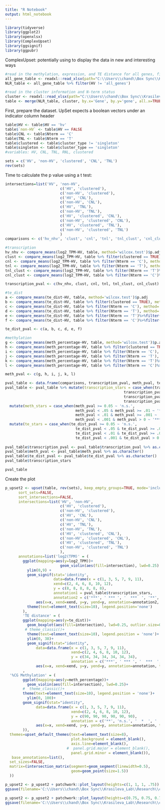 ```yaml
---
title: "R Notebook"
output: html_notebook
---
```


```r
library(tidyverse)
library(ggplot2)
library(openxlsx)
library(ComplexUpset)
library(ggsignif)
library(ggpubr)
```
ComplexUpset: potentially using to display the data in new and interesting ways 
```r
#read in the methylation, expression, and TE distance for all genes, filter to NLRs
all_gene_table <- readxl::read_xlsx(path="C:\\Users\\chand\\Box Sync\\Krasileva_Lab\\Research\\chandler\\Krasileva Lab\\E14\\all_gene_table.xlsx")
NLR_table <- all_gene_table %>% filter(HV != 'all_genes')

#read in the cluster information and N-term status 
cluster <- readxl::read_xlsx(path="C:\\Users\\chand\\Box Sync\\Krasileva_Lab\\Research\\chandler\\Krasileva Lab\\E14\\chae_2020_supplemental.xlsx")
table <- merge(NLR_table, cluster, by.x='Gene', by.y='gene', all.x=TRUE)
```

First, prepare the dataset. UpSet expects a boolean vectors under an indicator column header 

```r
table$HV <- table$HV == 'hv'
table$`non-HV` <- table$HV == FALSE
table$CNL <- table$Nterm == 'C'
table$TNL <- table$Nterm == 'T'
table$clustered <- table$cluster_type != 'singleton'
table$singleton <- table$cluster_type == 'singleton'
#variables: HV, CNL, TNL, RNL, clustered 

sets = c('HV', 'non-HV', 'clustered', 'CNL', 'TNL')
rev(sets)
```

Time to calculate the p value using a t test: 
```r
intersections=list('HV', 'non-HV', 
                         c('HV', 'clustered'), 
                         c('non-HV', 'clustered'),
                         c('HV', 'CNL'), 
                         c('non-HV', 'CNL'),
                         c('HV', 'TNL'), 
                         c('non-HV', 'TNL'), 
                         c('HV', 'clustered', 'CNL'), 
                         c('non-HV', 'clustered', 'CNL'),
                         c('HV', 'clustered', 'TNL'), 
                         c('non-HV', 'clustered', 'TNL')
                         )
comparisons <- c('hv_nhv', 'clust', 'cnl', 'tnl', 'tnl_clust', 'cnl_clust')

#transcription 
hv_nhv <- compare_means(log2_TPM~HV, table, method='wilcox.test')$p.adj 
clust <- compare_means(log2_TPM~HV, table %>% filter(clustered == TRUE), method='wilcox.test')$p.adj 
cnl <- compare_means(log2_TPM~HV, table %>% filter(Nterm == 'C'), method='wilcox.test')$p.adj 
tnl <- compare_means(log2_TPM~HV, table %>% filter(Nterm == 'T'), method='wilcox.test')$p.adj 
tnl_clust <- compare_means(log2_TPM~HV, table %>% filter(Nterm == 'T')%>%filter(clustered==TRUE), method='wilcox.test')$p.adj
cnl_clust <- compare_means(log2_TPM~HV, table %>% filter(Nterm == 'C')%>%filter(clustered==TRUE), method='wilcox.test')$p.adj

transcription_pval <- c(hv_nhv, clust, cnl, tnl, tnl_clust, cnl_clust)

#te_dist
a <- compare_means(te_dist~HV, table, method='wilcox.test')$p.adj
b <- compare_means(te_dist~HV, table %>% filter(clustered == TRUE), method='wilcox.test')$p.adj
c <- compare_means(te_dist~HV, table %>% filter(Nterm == 'C'), method='wilcox.test')$p.adj
d <- compare_means(te_dist~HV, table %>% filter(Nterm == 'T'), method='wilcox.test')$p.adj
e <- compare_means(te_dist~HV, table %>% filter(Nterm == 'T')%>%filter(clustered==TRUE), method='wilcox.test')$p.adj
f <- compare_means(te_dist~HV, table %>% filter(Nterm == 'C')%>%filter(clustered==TRUE), method='wilcox.test')$p.adj

te_dist_pval <- c(a, b, c, d, e, f)

#methylation
g <- compare_means(meth_percentage~HV, table, method='wilcox.test')$p.adj
h <- compare_means(meth_percentage~HV, table %>% filter(clustered == TRUE), method='wilcox.test')$p.adj
i <- compare_means(meth_percentage~HV, table %>% filter(Nterm == 'C'), method='wilcox.test')$p.adj
j <- compare_means(meth_percentage~HV, table %>% filter(Nterm == 'T'), method='wilcox.test')$p.adj
k <- compare_means(meth_percentage~HV, table %>% filter(Nterm == 'T')%>%filter(clustered==TRUE), method='wilcox.test')$p.adj
l <- compare_means(meth_percentage~HV, table %>% filter(Nterm == 'C')%>%filter(clustered==TRUE), method='wilcox.test')$p.adj

meth_pval <- c(g, h, i, j, k, l)

pval_table <- data.frame(comparisons, transcription_pval, meth_pval, te_dist_pval)
pval_table <- pval_table %>% mutate(transcription_stars = case_when(transcription_pval >= 0.05 ~ 'n.s.', 
                                                      transcription_pval < .05 & transcription_pval >= .01 ~ '*',
                                                      transcription_pval < .01 & transcription_pval >= .001 ~ '**',
                                                      transcription_pval < .001 & transcription_pval > 0 ~ '***')) %>%
  mutate(meth_stars = case_when(meth_pval >= 0.05 ~ 'n.s.', 
                                meth_pval < .05 & meth_pval >= .01 ~ '*',
                                meth_pval < .01 & meth_pval >= .001 ~ '**',
                                meth_pval < .001 & meth_pval > 0 ~ '***')) %>%
  mutate(te_stars = case_when(te_dist_pval >= 0.05 ~ 'n.s.', 
                                te_dist_pval < .05 & te_dist_pval >= .01 ~ '*',
                                te_dist_pval < .01 & te_dist_pval >= .001 ~ '**',
                                te_dist_pval < .001 & te_dist_pval > 0 ~ '***'))  
 
pval_table$transcription_pval <- pval_table$transcription_pval %>% as.character()
pval_table$meth_pval <- pval_table$meth_pval %>% as.character()
pval_table$te_dist_pval <- pval_table$te_dist_pval %>% as.character()
pval_table$transcription_stars

pval_table
```

Create the plot 
```r
p_upset2 <- upset(table, rev(sets), keep_empty_groups=TRUE, mode='inclusive_intersection', 
      sort_sets=FALSE,
      sort_intersections=FALSE, 
      intersections=list('HV', 'non-HV', 
                         c('HV', 'clustered'), 
                         c('non-HV', 'clustered'),
                         c('HV', 'CNL'), 
                         c('non-HV', 'CNL'),
                         c('HV', 'TNL'), 
                         c('non-HV', 'TNL'), 
                         c('HV', 'clustered', 'CNL'), 
                         c('non-HV', 'clustered', 'CNL'),
                         c('HV', 'clustered', 'TNL'), 
                         c('non-HV', 'clustered', 'TNL')
                         ),
      annotations=list('log2(TPM)' = (
        ggplot(mapping=aes(y=log2_TPM))+
                         geom_violin(aes(fill=intersection), lwd=0.25) +
          ylim(0,9) +
          geom_signif(stat='identity', 
                      data=data.frame(x = c(1, 3, 5, 7, 9, 11),
                      xend=c(2, 4, 6, 8, 10, 12),
                      y = c(8, 8, 8, 8, 8, 8),
                      annotation1 = pval_table$transcription_stars, 
                      annotation2 = c('***', ' *** ', '  ***  ', '**', '*', '   ***   ')), 
              aes(x=x, xend=xend, y=y, yend=y, annotation=annotation2, textsize=2.5))+
          theme(text=element_text(size=10), legend.position='none')
        ),
        'TE distance' = (
        ggplot(mapping=aes(y=te_dist))+
          geom_boxplot(aes(fill=intersection), lwd=0.25, outlier.size=0.25)+
         # theme_classic()+
          theme(text=element_text(size=10), legend.position = 'none')+
          ylim(0, 38)+
          geom_signif(stat="identity", 
              data=data.frame(x = c(1, 3, 5, 7, 9, 11),
                              xend=c(2, 4, 6, 8, 10, 12),
                              y = c(34, 34, 34, 34, 34, 34),
                              annotation = c('***', ' *** ', '  ***  ', 'n.s.', '*', '   ***   ')), 
              aes(x=x, xend=xend, y=y, yend=y, annotation=annotation, textsize=2.5), tip_length=0.1))
        ,
  '%CG Methylation' = (
        ggplot(mapping=aes(y=meth_percentage))+
          geom_violin(aes(fill=intersection), lwd=0.25)+
        #  theme_classic()+
        theme(text=element_text(size=10), legend.position = 'none')+
          ylim(0, 100)+
        geom_signif(stat="identity", 
              data=data.frame(x = c(1, 3, 5, 7, 9, 11),
                              xend=c(2, 4, 6, 8, 10, 12),
                              y = c(90, 90, 90, 90, 90, 90),
                              annotation = c('**', 'n.s.', '  *  ', '  n.s.  ', ' n.s. ', ' * ')), 
              aes(x=x, xend=xend, y=y, yend=y, annotation=annotation, textsize=2.5))
        )),   
  themes=upset_default_themes(text=element_text(size=8), 
                              plot.background = element_blank(), 
                              axis.line=element_blank(), 
                            #  panel.grid.major = element_blank(), 
                              panel.grid.minor = element_blank()),
   base_annotations=list(), 
  set_sizes=FALSE, 
  matrix=(intersection_matrix(segment=geom_segment(linewidth=0.5), 
                              geom=geom_point(size=1.5)) 
  ))

p_upset2 <- p_upset2 + patchwork::plot_layout(heights=c(1, 1, 1, .75))
ggsave(filename='C:\\Users\\chand\\Box Sync\\Krasileva_Lab\\Research\\chandler\\Krasileva Lab\\E14\\e14_R\\final_figures\\upset_sig.png', plot=p_upset2, dpi='retina', width=4.5, height=6.25)
```

```r
p_upset2 <- p_upset2 + patchwork::plot_layout(heights=c(0.75, 0.75, 0.75, 0.75, 1.15))
ggsave(filename='C:\\Users\\chand\\Box Sync\\Krasileva_Lab\\Research\\chandler\\Krasileva Lab\\E14\\e14_R\\final_figures\\upset_sig_longer.png', plot=p_upset2, dpi='retina', width=5, height=5.25)
```
